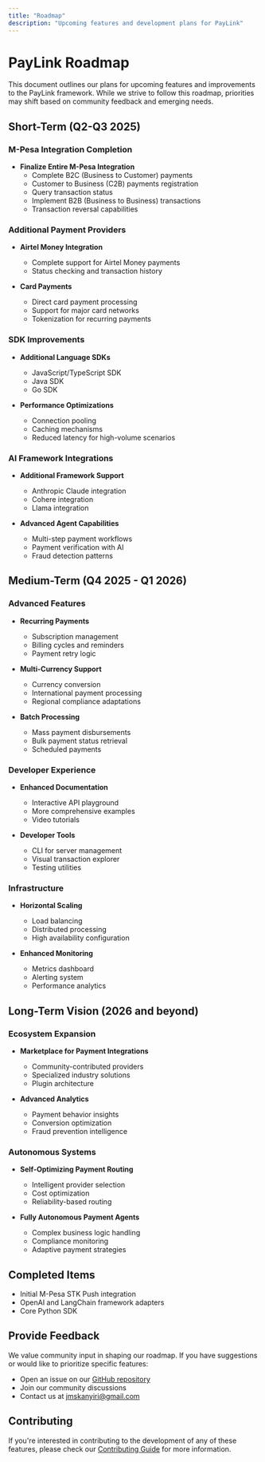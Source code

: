 ```yaml
---
title: "Roadmap"
description: "Upcoming features and development plans for PayLink"
---
```


# PayLink Roadmap

This document outlines our plans for upcoming features and improvements to the PayLink framework. While we strive to follow this roadmap, priorities may shift based on community feedback and emerging needs.

## Short-Term (Q2-Q3 2025)

### M-Pesa Integration Completion

- **Finalize Entire M-Pesa Integration**
  - Complete B2C (Business to Customer) payments
  - Customer to Business (C2B) payments registration
  - Query transaction status
  - Implement B2B (Business to Business) transactions
  - Transaction reversal capabilities

### Additional Payment Providers

- **Airtel Money Integration**
  - Complete support for Airtel Money payments
  - Status checking and transaction history

- **Card Payments**
  - Direct card payment processing
  - Support for major card networks
  - Tokenization for recurring payments

### SDK Improvements

- **Additional Language SDKs**
  - JavaScript/TypeScript SDK
  - Java SDK
  - Go SDK

- **Performance Optimizations**
  - Connection pooling
  - Caching mechanisms
  - Reduced latency for high-volume scenarios

### AI Framework Integrations

- **Additional Framework Support**
  - Anthropic Claude integration
  - Cohere integration
  - Llama integration

- **Advanced Agent Capabilities**
  - Multi-step payment workflows
  - Payment verification with AI
  - Fraud detection patterns

## Medium-Term (Q4 2025 - Q1 2026)

### Advanced Features

- **Recurring Payments**
  - Subscription management
  - Billing cycles and reminders
  - Payment retry logic

- **Multi-Currency Support**
  - Currency conversion
  - International payment processing
  - Regional compliance adaptations

- **Batch Processing**
  - Mass payment disbursements
  - Bulk payment status retrieval
  - Scheduled payments

### Developer Experience

- **Enhanced Documentation**
  - Interactive API playground
  - More comprehensive examples
  - Video tutorials

- **Developer Tools**
  - CLI for server management
  - Visual transaction explorer
  - Testing utilities

### Infrastructure

- **Horizontal Scaling**
  - Load balancing
  - Distributed processing
  - High availability configuration

- **Enhanced Monitoring**
  - Metrics dashboard
  - Alerting system
  - Performance analytics

## Long-Term Vision (2026 and beyond)

### Ecosystem Expansion

- **Marketplace for Payment Integrations**
  - Community-contributed providers
  - Specialized industry solutions
  - Plugin architecture

- **Advanced Analytics**
  - Payment behavior insights
  - Conversion optimization
  - Fraud prevention intelligence

### Autonomous Systems

- **Self-Optimizing Payment Routing**
  - Intelligent provider selection
  - Cost optimization
  - Reliability-based routing

- **Fully Autonomous Payment Agents**
  - Complex business logic handling
  - Compliance monitoring
  - Adaptive payment strategies

## Completed Items

- Initial M-Pesa STK Push integration
- OpenAI and LangChain framework adapters
- Core Python SDK

## Provide Feedback

We value community input in shaping our roadmap. If you have suggestions or would like to prioritize specific features:

- Open an issue on our [GitHub repository](https://github.com/jameskanyiri/paylink_sdk)
- Join our community discussions
- Contact us at [jmskanyiri@gmail.com](mailto:jmskanyiri@gmail.com)

## Contributing

If you're interested in contributing to the development of any of these features, please check our [Contributing Guide](/development/contributing) for more information.
